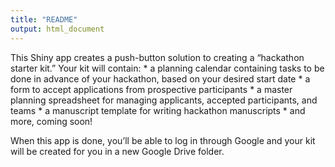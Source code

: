 ```yaml
---
title: "README"
output: html_document
---
```


This Shiny app creates a push-button solution to creating a "hackathon starter kit."  Your kit will contain:
* a planning calendar containing tasks to be done in advance of your hackathon, based on your desired start date
* a form to accept applications from prospective participants
* a master planning spreadsheet for managing applicants, accepted participants, and teams
* a manuscript template for writing hackathon manuscripts
* and more, coming soon!

When this app is done, you'll be able to log in through Google and your kit will be created for you in a new Google Drive folder. 
